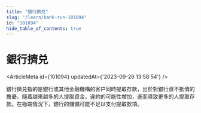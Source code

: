 ```yaml
---
title: "銀行擠兑"
slug: "/learn/bank-run-101094"
id: "101094"
hide_table_of_contents: true
---
```



# 銀行擠兑

<ArticleMeta id={101094} updatedAt={'2023-09-26 13:58:54'} />
<div className='border-solid border-b border-t-0 my-4 border-[var(--ifm-color-gray-300)]' />

銀行擠兑指的是銀行或其他金融機構的客户同時提取存款，出於對銀行資不抵債的擔憂。隨着越來越多的人提取資金，違約的可能性增加，進而導致更多的人提取存款。在極端情況下，銀行的儲備可能不足以支付提取款項。
